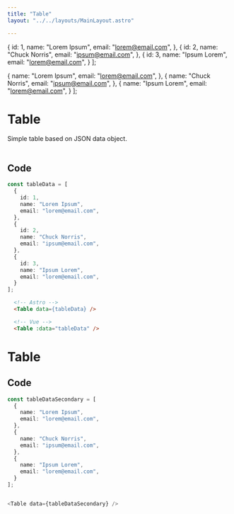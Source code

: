 ```yaml
---
title: "Table"
layout: "../../layouts/MainLayout.astro"

---
```


  {
    id: 1,
    name: "Lorem Ipsum",
    email: "lorem@email.com",
  },
  {
    id: 2,
    name: "Chuck Norris",
    email: "ipsum@email.com",
  },
  {
    id: 3,
    name: "Ipsum Lorem",
    email: "lorem@email.com",
  }
];

  {
    name: "Lorem Ipsum",
    email: "lorem@email.com",
  },
  {
    name: "Chuck Norris",
    email: "ipsum@email.com",
  },
  {
    name: "Ipsum Lorem",
    email: "lorem@email.com",
  }
];


# Table

Simple table based on JSON data object.

<div class="component-preview">
    <Table data={tableData}></Table>
</div>

## Code

```ts
const tableData = [
  {
    id: 1,
    name: "Lorem Ipsum",
    email: "lorem@email.com",
  },
  {
    id: 2,
    name: "Chuck Norris",
    email: "ipsum@email.com",
  },
  {
    id: 3,
    name: "Ipsum Lorem",
    email: "lorem@email.com",
  }
];

```

```html
  <!-- Astro -->
  <Table data={tableData} />

  <!-- Vue -->
  <Table :data="tableData" />
```



# Table

<div class="component-preview">
    <Table data={tableDataSecondary} />
</div>

## Code

```ts
const tableDataSecondary = [
  {
    name: "Lorem Ipsum",
    email: "lorem@email.com",
  },
  {
    name: "Chuck Norris",
    email: "ipsum@email.com",
  },
  {
    name: "Ipsum Lorem",
    email: "lorem@email.com",
  }
];


<Table data={tableDataSecondary} />
```